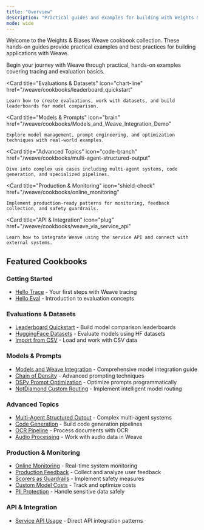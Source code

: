 ```yaml
---
title: "Overview"
description: "Practical guides and examples for building with Weights & Biases Weave"
mode: wide
---
```


Welcome to the Weights & Biases Weave cookbook collection. These hands-on guides provide practical examples and best practices for building applications with Weave.

<CardGroup cols={3}>
  <Card
    title="Getting Started"
    icon="rocket"
    href="/weave/cookbooks/Intro_to_Weave_Hello_Trace"
  >
    Begin your journey with Weave through practical, hands-on examples covering tracing and evaluation basics.
  </Card>
  
  <Card
    title="Evaluations & Datasets"
    icon="chart-line"
    href="/weave/cookbooks/leaderboard_quickstart"
  >
    Learn how to create evaluations, work with datasets, and build leaderboards for model comparison.
  </Card>
  
  <Card
    title="Models & Prompts"
    icon="brain"
    href="/weave/cookbooks/Models_and_Weave_Integration_Demo"
  >
    Explore model management, prompt engineering, and optimization techniques with real-world examples.
  </Card>
  
  <Card
    title="Advanced Topics"
    icon="code-branch"
    href="/weave/cookbooks/multi-agent-structured-output"
  >
    Dive into complex use cases including multi-agent systems, code generation, and specialized pipelines.
  </Card>
  
  <Card
    title="Production & Monitoring"
    icon="shield-check"
    href="/weave/cookbooks/online_monitoring"
  >
    Implement production-ready patterns for monitoring, feedback collection, and safety guardrails.
  </Card>
  
  <Card
    title="API & Integration"
    icon="plug"
    href="/weave/cookbooks/weave_via_service_api"
  >
    Learn how to integrate Weave using the service API and connect with external systems.
  </Card>
</CardGroup>

## Featured Cookbooks

### Getting Started
- [Hello Trace](/weave/cookbooks/Intro_to_Weave_Hello_Trace) - Your first steps with Weave tracing
- [Hello Eval](/weave/cookbooks/Intro_to_Weave_Hello_Eval) - Introduction to evaluation concepts

### Evaluations & Datasets
- [Leaderboard Quickstart](/weave/cookbooks/leaderboard_quickstart) - Build model comparison leaderboards
- [HuggingFace Datasets](/weave/cookbooks/hf_dataset_evals) - Evaluate models using HF datasets
- [Import from CSV](/weave/cookbooks/import_from_csv) - Load and work with CSV data

### Models & Prompts
- [Models and Weave Integration](/weave/cookbooks/Models_and_Weave_Integration_Demo) - Comprehensive model integration guide
- [Chain of Density](/weave/cookbooks/chain_of_density) - Advanced prompting techniques
- [DSPy Prompt Optimization](/weave/cookbooks/dspy_prompt_optimization) - Optimize prompts programmatically
- [NotDiamond Custom Routing](/weave/cookbooks/notdiamond_custom_routing) - Implement intelligent model routing

### Advanced Topics
- [Multi-Agent Structured Output](/weave/cookbooks/multi-agent-structured-output) - Complex multi-agent systems
- [Code Generation](/weave/cookbooks/codegen) - Build code generation pipelines
- [OCR Pipeline](/weave/cookbooks/ocr-pipeline) - Process documents with OCR
- [Audio Processing](/weave/cookbooks/audio_with_weave) - Work with audio data in Weave

### Production & Monitoring
- [Online Monitoring](/weave/cookbooks/online_monitoring) - Real-time system monitoring
- [Production Feedback](/weave/cookbooks/feedback_prod) - Collect and analyze user feedback
- [Scorers as Guardrails](/weave/cookbooks/scorers_as_guardrails) - Implement safety measures
- [Custom Model Costs](/weave/cookbooks/custom_model_cost) - Track and optimize costs
- [PII Protection](/weave/cookbooks/pii) - Handle sensitive data safely

### API & Integration
- [Service API Usage](/weave/cookbooks/weave_via_service_api) - Direct API integration patterns 